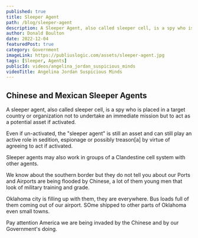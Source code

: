 ```yaml
---
published: true
title: Sleeper Agent
path: /blog/sleeper-agent
description: A Sleeper Agent, also called sleeper cell, is a spy who is placed in a target country or organization.
author: Donald Boulton
date: 2022-12-04
featuredPost: true
category: Government
imageLink: https://publiuslogic.com/assets/sleeper-agent.jpg
tags: [Sleeper, Agents]
publicId: videos/angelina_jordan_suspicious_minds
videoTitle: Angelina Jordan Suspicious Minds
---
```


## Chinese and Mexican Sleeper Agents

A sleeper agent, also called sleeper cell, is a spy who is placed in a target country or organization not to undertake an immediate mission but to act as a potential asset if activated. 

Even if un-activated, the "sleeper agent" is still an asset and can still play an active role in sedition, espionage or possibly treason[a] by virtue of agreeing to act if activated. 

Sleeper agents may also work in groups of a Clandestine cell system with other agents.

We know about the southern border but they do not tell you about our Ports and Airports are being flooded by Chinese, a lot of them young men that look of military training and grade.

Oklahoma city is filling up with them, they are everywhere. Bus loads full of them coming out of our airport. SOme shipped to other parts of Oklahoma even small towns.

Pay attention America we are being invaded by the Chinese and by our Government's doing.

<WavyHr className="mt-1 mb-1 text-fuchsia-600" />
